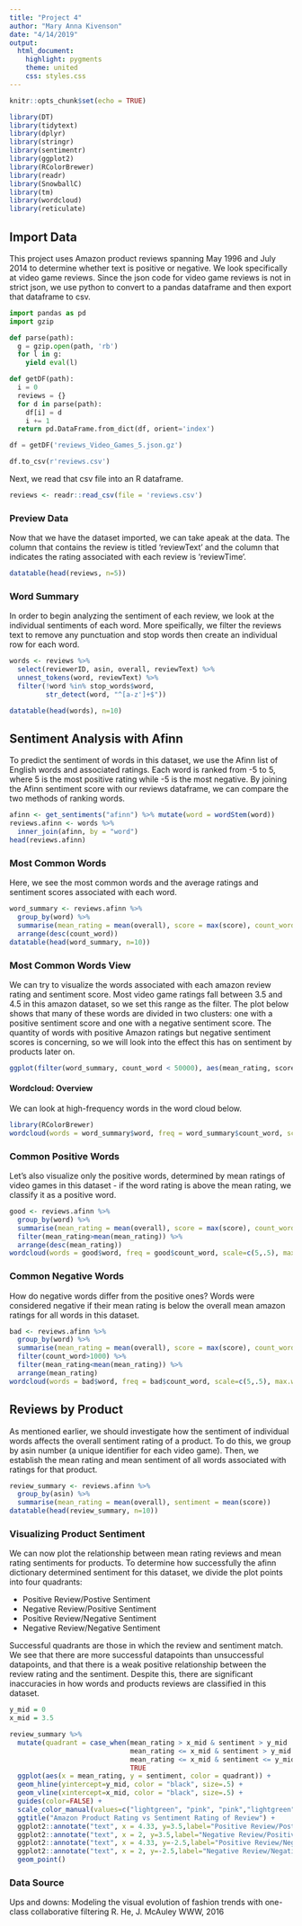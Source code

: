 ```yaml
---
title: "Project 4"
author: "Mary Anna Kivenson"
date: "4/14/2019"
output:
  html_document:
    highlight: pygments
    theme: united
    css: styles.css
---
```


```r
knitr::opts_chunk$set(echo = TRUE)
```

```r
library(DT)
library(tidytext)
library(dplyr)
library(stringr)
library(sentimentr)
library(ggplot2)
library(RColorBrewer)
library(readr)
library(SnowballC)
library(tm)
library(wordcloud)
library(reticulate)
```

## Import Data

This project uses Amazon product reviews spanning May 1996 and July 2014 to determine whether text is positive or negative. We look specifically at video game reviews. Since the json code for video game reviews is not in strict json, we use python to convert to a pandas dataframe and then export that dataframe to csv.

```python
import pandas as pd
import gzip

def parse(path):
  g = gzip.open(path, 'rb')
  for l in g:
    yield eval(l)

def getDF(path):
  i = 0
  reviews = {}
  for d in parse(path):
    df[i] = d
    i += 1
  return pd.DataFrame.from_dict(df, orient='index')

df = getDF('reviews_Video_Games_5.json.gz')

df.to_csv(r'reviews.csv')
```


Next, we read that csv file into an R dataframe. 

```r
reviews <- readr::read_csv(file = 'reviews.csv')
```

### Preview Data

Now that we have the dataset imported, we can take apeak at the data. The column that contains the review is titled 'reviewText' and the column that indicates the rating associated with each review is 'reviewTime'.

```r
datatable(head(reviews, n=5))
```

### Word Summary

In order to begin analyzing the sentiment of each review, we look at the individual sentiments of each word. More speifically, we filter the reviews text to remove any punctuation and stop words then create an individual row for each word.

```r
words <- reviews %>%
  select(reviewerID, asin, overall, reviewText) %>%
  unnest_tokens(word, reviewText) %>%
  filter(!word %in% stop_words$word,
         str_detect(word, "^[a-z']+$"))

datatable(head(words), n=10)
```

## Sentiment Analysis with Afinn

To predict the sentiment of words in this dataset, we use the Afinn list of English words and associated ratings. Each word is ranked from -5 to 5, where 5 is the most positive rating while -5 is the most negative. By joining the Afinn sentiment score with our reviews dataframe, we can compare the two methods of ranking words.

```r
afinn <- get_sentiments("afinn") %>% mutate(word = wordStem(word))
reviews.afinn <- words %>%
  inner_join(afinn, by = "word")
head(reviews.afinn)
```

### Most Common Words

Here, we see the most common words and the average ratings and sentiment scores associated with each word. 

```r
word_summary <- reviews.afinn %>%
  group_by(word) %>%
  summarise(mean_rating = mean(overall), score = max(score), count_word = n()) %>%
  arrange(desc(count_word))
datatable(head(word_summary, n=10))
```

### Most Common Words View

We can try to visualize the words associated with each amazon review rating and sentiment score. Most video game ratings fall between 3.5 and 4.5 in this amazon dataset, so we set this range as the filter. The plot below shows that many of these words are divided in two clusters: one with a positive sentiment score and one with a negative sentiment score. The quantity of words with positive Amazon ratings but negative sentiment scores is concerning, so we will look into the effect this has on sentiment by products later on.

```r
ggplot(filter(word_summary, count_word < 50000), aes(mean_rating, score)) + geom_text(aes(label = word, color = count_word, size=count_word), position= position_jitter()) + scale_color_gradient(low = "lightblue", high = "darkblue") + coord_cartesian(xlim=c(3.5,4.5)) + guides(size = FALSE, color=FALSE)
```

#### Wordcloud: Overview

We can look at high-frequency words in the word cloud below.

```r
library(RColorBrewer)
wordcloud(words = word_summary$word, freq = word_summary$count_word, scale=c(5,.5), max.words=300, colors=brewer.pal(8, "Set2"))
```

### Common Positive Words

Let's also visualize only the positive words, determined by mean ratings of video games in this dataset - if the word rating is above the mean rating, we classify it as a positive word.

```r
good <- reviews.afinn %>%
  group_by(word) %>%
  summarise(mean_rating = mean(overall), score = max(score), count_word = n()) %>%
  filter(mean_rating>mean(mean_rating)) %>%
  arrange(desc(mean_rating))
wordcloud(words = good$word, freq = good$count_word, scale=c(5,.5), max.words=100, colors=brewer.pal(8, "Set2"))
```

### Common Negative Words

How do negative words differ from the positive ones? Words were considered negative if their mean rating is below the overall mean amazon ratings for all words in this dataset.

```r
bad <- reviews.afinn %>%
  group_by(word) %>%
  summarise(mean_rating = mean(overall), score = max(score), count_word = n()) %>%
  filter(count_word>1000) %>%
  filter(mean_rating<mean(mean_rating)) %>%
  arrange(mean_rating)
wordcloud(words = bad$word, freq = bad$count_word, scale=c(5,.5), max.words=100, colors=brewer.pal(8, "Set2"))
```

## Reviews by Product

As mentioned earlier, we should investigate how the sentiment of individual words affects the overall sentiment rating of a product. To do this, we group by asin number (a unique identifier for each video game). Then, we establish the mean rating and mean sentiment of all words associated with ratings for that product. 

```r
review_summary <- reviews.afinn %>%
  group_by(asin) %>%
  summarise(mean_rating = mean(overall), sentiment = mean(score))
datatable(head(review_summary, n=10))
```

### Visualizing Product Sentiment

We can now plot the relationship between mean rating reviews and mean rating sentiments for products. To determine how successfully the afinn dictionary determined sentiment for this dataset, we divide the plot points into four quadrants:

* Positive Review/Postive Sentiment
* Negative Review/Positive Sentiment
* Positive Review/Negative Sentiment
* Negative Review/Negative Sentiment

Successful quadrants are those in which the review and sentiment match. We see that there are more successful datapoints than unsuccessful datapoints, and that there is a weak positive relationship between the review rating and the sentiment. Despite this, there are significant inaccuracies in how words and products reviews are classified in this dataset. 

```r
y_mid = 0
x_mid = 3.5

review_summary %>% 
  mutate(quadrant = case_when(mean_rating > x_mid & sentiment > y_mid   ~ "Positive Review/Postive Sentiment",
                              mean_rating <= x_mid & sentiment > y_mid  ~ "Negative Review/Positive Sentiment",
                              mean_rating <= x_mid & sentiment <= y_mid ~ "Negative Review/Negative Sentiment",
                              TRUE                                      ~ "Positive Review/Negative Sentiment")) %>% 
  ggplot(aes(x = mean_rating, y = sentiment, color = quadrant)) + 
  geom_hline(yintercept=y_mid, color = "black", size=.5) + 
  geom_vline(xintercept=x_mid, color = "black", size=.5) +
  guides(color=FALSE) +
  scale_color_manual(values=c("lightgreen", "pink", "pink","lightgreen")) +
  ggtitle("Amazon Product Rating vs Sentiment Rating of Review") +
  ggplot2::annotate("text", x = 4.33, y=3.5,label="Positive Review/Postive Sentiment") +
  ggplot2::annotate("text", x = 2, y=3.5,label="Negative Review/Positive Sentiment") +
  ggplot2::annotate("text", x = 4.33, y=-2.5,label="Positive Review/Negative Sentiment") +
  ggplot2::annotate("text", x = 2, y=-2.5,label="Negative Review/Negative Sentiment") +
  geom_point()
```

### Data Source

Ups and downs: Modeling the visual evolution of fashion trends with one-class collaborative filtering
R. He, J. McAuley
WWW, 2016